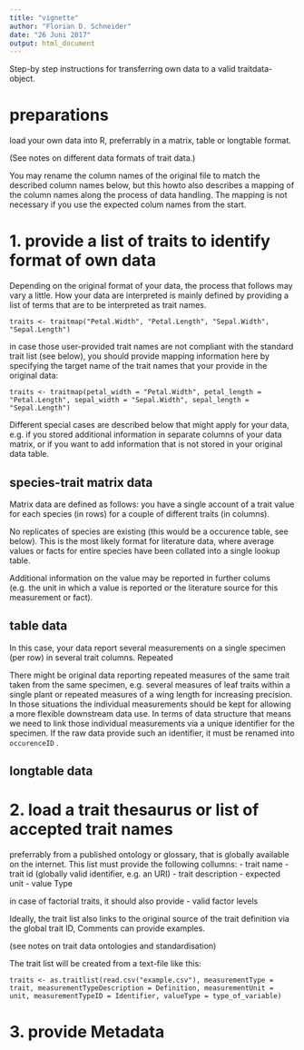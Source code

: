 ```yaml
---
title: "vignette"
author: "Florian D. Schneider"
date: "26 Juni 2017"
output: html_document
---
```



Step-by step instructions for transferring own data  to a valid traitdata-object.


# preparations

load your own data into R, preferrably in a matrix, table or longtable format. 

(See notes on different data formats of trait data.)

You may rename the column names of the original file to match the described column names below, but this howto also describes a mapping of the column names along the process of data handling. The mapping is not necessary if you use the expected colum names from the start. 

# 1. provide a list of traits to identify format of own data

Depending on the original format of your data, the process that follows may vary a little. How your data are interpreted is mainly defined by providing a list of terms that are to be interpreted as trait names.

```
traits <- traitmap("Petal.Width", "Petal.Length", "Sepal.Width", "Sepal.Length")
```

in case those user-provided trait names are not  compliant with the standard trait list (see below), you should provide mapping information here by specifying the target name of the trait names that your provide in the original data: 

```
traits <- traitmap(petal_width = "Petal.Width", petal_length = "Petal.Length", sepal_width = "Sepal.Width", sepal_length = "Sepal.Length")
```

Different special cases are described below that might apply for your data, e.g. if you stored additional information in separate columns of your data matrix, or if you want to add information that is not stored in your original data table. 

## species-trait matrix data

Matrix data are defined as follows: you have a single account of a trait value for each species (in rows) for a couple of different traits (in columns). 

No replicates of species are existing (this would be a occurence table, see below). This is the most likely format for literature data, where average values or facts for entire species have been collated into a single lookup table. 

Additional information on the value may be reported in further colums (e.g. the unit in which a value is reported or the literature source for this measurement or fact). 

## table data

In this case, your data report several measurements on a single specimen (per row) in several trait columns. Repeated

There might be original data reporting repeated measures of the same trait taken from the same specimen, e.g. several measures of leaf traits within a single plant or repeated measures of a wing length for increasing precision. In those situations the individual measurements should be kept for allowing a more flexible downstream data use. In terms of data structure that means we need to link those individual measurements via a unique identifier for the specimen. If the raw data provide such an identifier, it must be renamed into `occurenceID` . 


## longtable data


# 2. load a trait thesaurus or list of accepted trait names

preferrably from a published ontology or glossary, that is globally available on the internet. 
This list must provide the following collumns:
- trait name
- trait id (globally valid identifier, e.g. an URI)
- trait description
- expected unit
- value Type

in case of factorial traits, it should also provide
- valid factor levels 

Ideally, the trait list also links to the original source of the trait definition via the global trait ID, Comments can provide examples. 

(see notes on trait data ontologies and standardisation)

The trait list will be created from a text-file like this: 

```
traits <- as.traitlist(read.csv("example.csv"), measurementType = trait, measurementTypeDescription = Definition, measurementUnit = unit, measurementTypeID = Identifier, valueType = type_of_variable)

```

# 3. provide Metadata